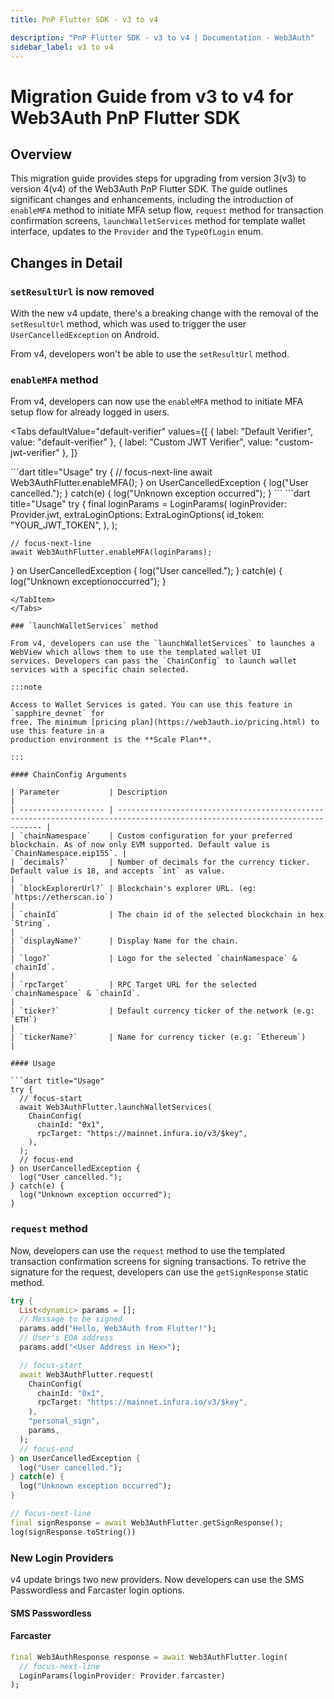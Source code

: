 ```yaml
---
title: PnP Flutter SDK - v3 to v4

description: "PnP Flutter SDK - v3 to v4 | Documentation - Web3Auth"
sidebar_label: v3 to v4
---
```



# Migration Guide from v3 to v4 for Web3Auth PnP Flutter SDK

## Overview

This migration guide provides steps for upgrading from version 3(v3) to version 4(v4) of the
Web3Auth PnP Flutter SDK. The guide outlines significant changes and enhancements, including the
introduction of `enableMFA` method to initiate MFA setup flow, `request` method for transaction
confirmation screens, `launchWalletServices` method for template wallet interface, updates to the
`Provider` and the `TypeOfLogin` enum.

## Changes in Detail

### `setResultUrl` is now removed

With the new v4 update, there's a breaking change with the removal of the `setResultUrl` method,
which was used to trigger the user `UserCancelledException` on Android.

From v4, developers won't be able to use the `setResultUrl` method.

### `enableMFA` method

From v4, developers can now use the `enableMFA` method to initiate MFA setup flow for already logged
in users.

<Tabs
  defaultValue="default-verifier"
  values={[
    { label: "Default Verifier", value: "default-verifier" },
    { label: "Custom JWT Verifier", value: "custom-jwt-verifier" },
  ]}
>

<TabItem value="default-verifier">
```dart title="Usage"
try {
  // focus-next-line
  await Web3AuthFlutter.enableMFA();
} on UserCancelledException {
  log("User cancelled.");
} catch(e) {
  log("Unknown exception occurred");
}
```
</TabItem>

<TabItem value="custom-jwt-verifier">
```dart title="Usage"
try {
    final loginParams = LoginParams(
        loginProvider: Provider.jwt,
        extraLoginOptions: ExtraLoginOptions(
            id_token: "YOUR_JWT_TOKEN",
        ),
    );

    // focus-next-line
    await Web3AuthFlutter.enableMFA(loginParams);

} on UserCancelledException { log("User cancelled."); } catch(e) { log("Unknown exceptionoccurred");
}

````
</TabItem>
</Tabs>

### `launchWalletServices` method

From v4, developers can use the `launchWalletServices` to launches a WebView which allows them to use the templated wallet UI
services. Developers can pass the `ChainConfig` to launch wallet services with a specific chain selected.

:::note

Access to Wallet Services is gated. You can use this feature in `sapphire_devnet` for
free. The minimum [pricing plan](https://web3auth.io/pricing.html) to use this feature in a
production environment is the **Scale Plan**.

:::

#### ChainConfig Arguments

| Parameter           | Description                                                                                                                 |
| ------------------- | --------------------------------------------------------------------------------------------------------------------------- |
| `chainNamespace`    | Custom configuration for your preferred blockchain. As of now only EVM supported. Default value is `ChainNamespace.eip155`. |
| `decimals?`         | Number of decimals for the currency ticker. Default value is 18, and accepts `int` as value.                                |
| `blockExplorerUrl?` | Blockchain's explorer URL. (eg: `https://etherscan.io`)                                                                     |
| `chainId`           | The chain id of the selected blockchain in hex `String`.                                                                    |
| `displayName?`      | Display Name for the chain.                                                                                                 |
| `logo?`             | Logo for the selected `chainNamespace` & `chainId`.                                                                         |
| `rpcTarget`         | RPC Target URL for the selected `chainNamespace` & `chainId`.                                                               |
| `ticker?`           | Default currency ticker of the network (e.g: `ETH`)                                                                         |
| `tickerName?`       | Name for currency ticker (e.g: `Ethereum`)                                                                                  |

#### Usage

```dart title="Usage"
try {
  // focus-start
  await Web3AuthFlutter.launchWalletServices(
    ChainConfig(
      chainId: "0x1",
      rpcTarget: "https://mainnet.infura.io/v3/$key",
    ),
  );
  // focus-end
} on UserCancelledException {
  log("User cancelled.");
} catch(e) {
  log("Unknown exception occurred");
}
````

### `request` method

Now, developers can use the `request` method to use the templated transaction confirmation screens
for signing transactions. To retrive the signature for the request, developers can use the
`getSignResponse` static method.

```dart title="Usage"
try {
  List<dynamic> params = [];
  // Message to be signed
  params.add("Hello, Web3Auth from Flutter!");
  // User's EOA address
  params.add("<User Address in Hex>");

  // focus-start
  await Web3AuthFlutter.request(
    ChainConfig(
      chainId: "0x1",
      rpcTarget: "https://mainnet.infura.io/v3/$key",
    ),
    "personal_sign",
    params,
  );
  // focus-end
} on UserCancelledException {
  log("User cancelled.");
} catch(e) {
  log("Unknown exception occurred");
}

// focus-next-line
final signResponse = await Web3AuthFlutter.getSignResponse();
log(signResponse.toString())
```

### New Login Providers

v4 update brings two new providers. Now developers can use the SMS Passwordless and Farcaster login
options.

#### SMS Passwordless

<SMSPasswordless />

#### Farcaster

```dart title="Usage"
final Web3AuthResponse response = await Web3AuthFlutter.login(
  // focus-next-line
  LoginParams(loginProvider: Provider.farcaster)
);
```
